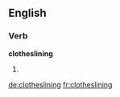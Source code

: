 
==English==

===Verb===
'''clotheslining'''

# {{present participle of|clothesline}}

[[de:clotheslining]]
[[fr:clotheslining]]